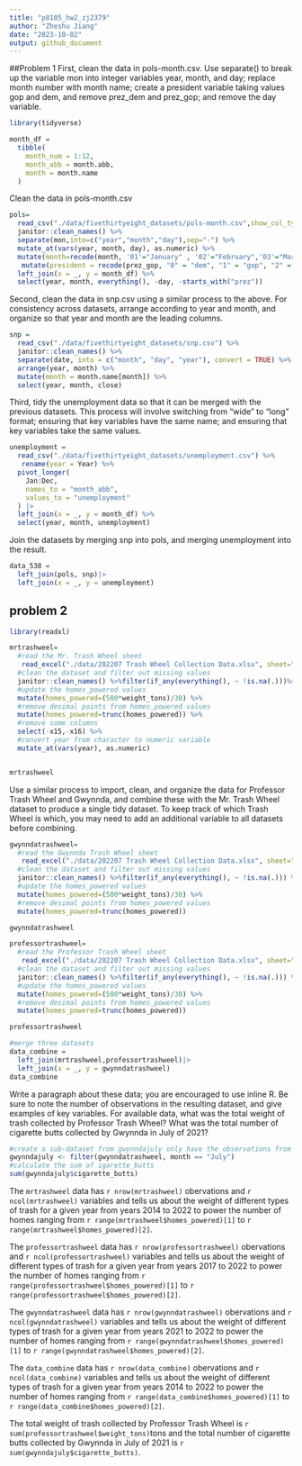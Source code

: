 ```yaml
---
title: "p8105_hw2_zj2379"
author: "Zheshu Jiang"
date: "2023-10-02"
output: github_document
---
```


##Problem 1
First, clean the data in pols-month.csv. Use separate() to break up the variable mon into integer variables year, month, and day; replace month number with month name; create a president variable taking values gop and dem, and remove prez_dem and prez_gop; and remove the day variable.
```r
library(tidyverse)
```

```r
month_df = 
  tibble(
    month_num = 1:12,
    month_abb = month.abb,
    month = month.name
  )
```

Clean the data in pols-month.csv
```r
pols=
  read_csv("./data/fivethirtyeight_datasets/pols-month.csv",show_col_types = FALSE) %>%
  janitor::clean_names() %>% 
  separate(mon,into=c("year","month","day"),sep="-") %>% 
  mutate_at(vars(year, month, day), as.numeric) %>% 
  mutate(month=recode(month, '01'="January" , '02'="February",'03'="March",'04'="April","05"="May","06"="June","07"="July","08"="August","09"="Septemer","10"="October","11"="November","12"="December")) %>% 
   mutate(president = recode(prez_gop, "0" = "dem", "1" = "gop", "2" = "gop")) |>
  left_join(x = _, y = month_df) %>% 
  select(year, month, everything(), -day, -starts_with("prez"))
```
Second, clean the data in snp.csv using a similar process to the above. For consistency across datasets, arrange according to year and month, and organize so that year and month are the leading columns.

```r
snp = 
  read_csv("./data/fivethirtyeight_datasets/snp.csv") %>% 
  janitor::clean_names() %>% 
  separate(date, into = c("month", "day", "year"), convert = TRUE) %>% 
  arrange(year, month) %>% 
  mutate(month = month.name[month]) %>% 
  select(year, month, close) 
```

Third, tidy the unemployment data so that it can be merged with the previous datasets. This process will involve switching from “wide” to “long” format; ensuring that key variables have the same name; and ensuring that key variables take the same values.

```r
unemployment = 
  read_csv("./data/fivethirtyeight_datasets/unemployment.csv") %>%
   rename(year = Year) %>% 
  pivot_longer(
    Jan:Dec, 
    names_to = "month_abb",
    values_to = "unemployment"
  ) |> 
  left_join(x = _, y = month_df) %>% 
  select(year, month, unemployment)
```
Join the datasets by merging snp into pols, and merging unemployment into the result.
```r
data_538 = 
  left_join(pols, snp)|>
  left_join(x = _, y = unemployment)
```

## problem 2

```r
library(readxl)
```

```r
mrtrashweel=
  #read the Mr. Trash Wheel sheet
   read_excel("./data/202207 Trash Wheel Collection Data.xlsx", sheet="Mr. Trash Wheel") %>%
  #clean the dataset and filter out missing values
  janitor::clean_names() %>%filter(if_any(everything(), ~ !is.na(.)))%>%
  #update the homes_powered values
  mutate(homes_powered=(500*weight_tons)/30) %>%  
  #remove desimal points from homes_powered values
  mutate(homes_powered=trunc(homes_powered)) %>% 
  #remove some columns
  select(-x15,-x16) %>% 
  #convert year from character to numeric variable
  mutate_at(vars(year), as.numeric)


mrtrashweel
```

Use a similar process to import, clean, and organize the data for Professor Trash Wheel and Gwynnda, and combine these with the Mr. Trash Wheel dataset to produce a single tidy dataset. To keep track of which Trash Wheel is which, you may need to add an additional variable to all datasets before combining.
```r
gwynndatrashweel=
  #read the Gwynnda Trash Wheel sheet
   read_excel("./data/202207 Trash Wheel Collection Data.xlsx", sheet="Gwynnda Trash Wheel") %>% 
  #clean the dataset and filter out missing values
  janitor::clean_names() %>%filter(if_any(everything(), ~ !is.na(.))) %>% 
  #update the homes_powered values
  mutate(homes_powered=(500*weight_tons)/30) %>%  
  #remove desimal points from homes_powered values
  mutate(homes_powered=trunc(homes_powered))

gwynndatrashweel
```
```r
professortrashweel=
  #read the Professor Trash Wheel sheet
   read_excel("./data/202207 Trash Wheel Collection Data.xlsx", sheet="Professor Trash Wheel") %>% 
  #clean the dataset and filter out missing values
  janitor::clean_names() %>%filter(if_any(everything(), ~ !is.na(.))) %>% 
  #update the homes_powered values
  mutate(homes_powered=(500*weight_tons)/30) %>%  
  #remove desimal points from homes_powered values
  mutate(homes_powered=trunc(homes_powered))

professortrashweel
```


```r
#merge three datasets
data_combine = 
  left_join(mrtrashweel,professortrashweel)|>
  left_join(x = _, y = gwynndatrashweel)
data_combine
```


Write a paragraph about these data; you are encouraged to use inline R. Be sure to note the number of observations in the resulting dataset, and give examples of key variables. For available data, what was the total weight of trash collected by Professor Trash Wheel? What was the total number of cigarette butts collected by Gwynnda in July of 2021?

```r
#create a sub-dataset from gwynndajuly only have the observations from july
gwynndajuly <- filter(gwynndatrashweel, month == "July")
#calculate the sum of igarette_butts
sum(gwynndajuly$cigarette_butts) 
```

The `mrtrashweel` data has `r nrow(mrtrashweel)` obervations and `r ncol(mrtrashweel)` variables and tells us about the weight of different types of trash for a given year from years 2014 to 2022 to power the number of homes ranging from `r range(mrtrashweel$homes_powered)[1]` to `r range(mrtrashweel$homes_powered)[2]`. 

The `professortrashweel` data has `r nrow(professortrashweel)` obervations and `r ncol(professortrashweel)` variables and tells us about the weight of different types of trash for a given year from years 2017 to 2022 to power the number of homes ranging from `r range(professortrashweel$homes_powered)[1]` to `r range(professortrashweel$homes_powered)[2]`. 

The `gwynndatrashweel` data has `r nrow(gwynndatrashweel)` obervations and `r ncol(gwynndatrashweel)` variables and tells us about the weight of different types of trash for a given year from years 2021 to 2022 to power the number of homes ranging from `r range(gwynndatrashweel$homes_powered)[1]` to `r range(gwynndatrashweel$homes_powered)[2]`. 

The `data_combine` data has `r nrow(data_combine)` obervations and `r ncol(data_combine)` variables and tells us about the weight of different types of trash for a given year from years 2014 to 2022 to power the number of homes ranging from `r range(data_combine$homes_powered)[1]` to `r range(data_combine$homes_powered)[2]`. 

The total weight of trash collected by Professor Trash Wheel is `r sum(professortrashweel$weight_tons)`tons and the total number of cigarette butts collected by Gwynnda in July of 2021 is `r sum(gwynndajuly$cigarette_butts)`.



